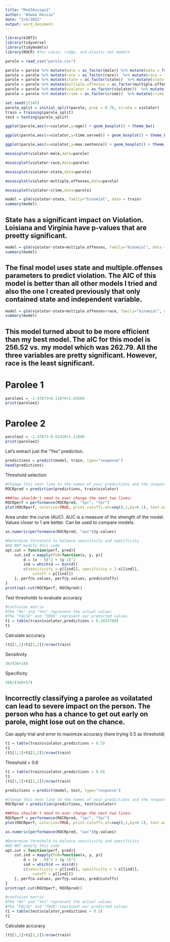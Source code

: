 ```yaml
---
title: "Mod3Assign2"
author: "Adwoa Kessie"
date: "2/6/2022"
output: word_document
---
```




```r
library(e1071)
library(tidyverse)
library(tidymodels)
library(ROCR) #for Lasso, ridge, and elastic net models 
```

```r
parole = read_csv("parole.csv")
```

```r

parole = parole %>% mutate(male = as_factor(male)) %>% mutate(male = fct_recode(male, "Female" = "0", "Male" = "1" ))
parole = parole %>% mutate(race = as_factor(race))  %>% mutate(race = fct_recode(race, "Others" = "2", "White" = "1" ))
parole = parole %>% mutate(state = as_factor(state))  %>% mutate(state = fct_recode(state, "Other" = "1", "Kentucky" = "2", "Louisiana" = "3", "Virginia" = "4"))
parole = parole %>% mutate(multiple.offenses = as_factor(multiple.offenses))  %>% mutate(multiple.offenses = fct_recode(multiple.offenses, "Other" = "0", "Mulitple" = "1" ))
parole = parole %>% mutate(violator = as_factor(violator))  %>% mutate(violator = fct_recode(violator, "No Violation" = "0", "Violation" = "1" ))
parole = parole %>% mutate(crime = as_factor(crime))  %>% mutate(crime = fct_recode(crime, "Larceny" = "2", "Drugs" = "3", "Other" = "1", "Driving" = "4" ))

```

```r
set.seed(12345)
parole_split = initial_split(parole, prop = 0.70, strata = violator)
train = training(parole_split)
test = testing(parole_split)
```


```r

ggplot(parole,aes(x=violator,y=age)) + geom_boxplot() + theme_bw()

```

```r

ggplot(parole,aes(x=violator,y=time.served)) + geom_boxplot() + theme_bw()

```

```r

ggplot(parole,aes(x=violator,y=max.sentence)) + geom_boxplot() + theme_bw()

```

```r
mosaicplot(violator~male,data=parole)
```

```r
mosaicplot(violator~race,data=parole)
```

```r
mosaicplot(violator~state,data=parole)
```

```r
mosaicplot(violator~multiple.offenses,data=parole)
```

```r
mosaicplot(violator~crime,data=parole)
```

```r
model = glm(violator~state, family="binomial", data = train)
summary(model)
```

## State has a significant impact on Violation. Loisiana and Virginia have p-values that are preetty significant.

```r
model = glm(violator~state+multiple.offenses, family="binomial", data = train)
summary(model)
```

## The final model uses state and multiple.offenses parameters to predict violation. The AIC of this model is better than all other models I tried and also the one I created previously that only contained state and independent variable.

```r
model = glm(violator~state+multiple.offenses+race, family="binomial", data = train)
summary(model)
```
## This model turned about to be more efficient than my best model. The aIC for this model is 256.52 vs. my model which was 262.79. All the three variables are pretty significant. However, race is the least significant.

# Parolee 1
```r
parolee1 = -2.47873+0.11876+1.65689
print(parolee1)
```

# Parolee 2
```r
parolee2 = -2.47873-0.01418+1.11646
print(parolee2)
```

Let's extract just the "Yes" prediction.  
```r
predictions = predict(model, train, type="response")
head(predictions)
```

Threshold selection  
```r
#Change this next line to the names of your predictions and the response variable in the training data frame
ROCRpred = prediction(predictions, train$violator) 

###You shouldn't need to ever change the next two lines:
ROCRperf = performance(ROCRpred, "tpr", "fpr")
plot(ROCRperf, colorize=TRUE, print.cutoffs.at=seq(0,1,by=0.1), text.adj=c(-0.2,1.7))
```
Area under the curve (AUC). AUC is a measure of the strength of the model. Values closer to 1 are better. Can be used to compare models.  
```r
as.numeric(performance(ROCRpred, "auc")@y.values)
```
```r
#Determine threshold to balance sensitivity and specificity
#DO NOT modify this code
opt.cut = function(perf, pred){
    cut.ind = mapply(FUN=function(x, y, p){
        d = (x - 0)^2 + (y-1)^2
        ind = which(d == min(d))
        c(sensitivity = y[[ind]], specificity = 1-x[[ind]], 
            cutoff = p[[ind]])
    }, perf@x.values, perf@y.values, pred@cutoffs)
}
print(opt.cut(ROCRperf, ROCRpred))
```

Test thresholds to evaluate accuracy  
```r
#confusion matrix
#The "No" and "Yes" represent the actual values
#The "FALSE" and "TRUE" represent our predicted values
t1 = table(train$violator,predictions > 0.2015788)
t1
```

Calculate accuracy  
```r
(t1[1,1]+t1[2,2])/nrow(train)
```
Sensitivity
```r
36/(36+18)
```

Specificity
```r
360/(360+57)
```
## Incorrectly classifying a parolee as voilatated can lead to severe impact on the person. The person who has a chance to get out early on parole, might lose out on the chance.

Can apply trial and error to maximize accuracy (here trying 0.5 as threshold)
```r
t1 = table(train$violator,predictions > 0.5)
t1
(t1[1,1]+t1[2,2])/nrow(train)
```

Threshold = 0.6  
```r
t1 = table(train$violator,predictions > 0.6)
t1
(t1[1,1]+t1[2,2])/nrow(train)
```

```r
predictions = predict(model, test, type="response")
```

```r
#Change this next line to the names of your predictions and the response variable in the training data frame
ROCRpred = prediction(predictions, test$violator) 

###You shouldn't need to ever change the next two lines:
ROCRperf = performance(ROCRpred, "tpr", "fpr")
plot(ROCRperf, colorize=TRUE, print.cutoffs.at=seq(0,1,by=0.1), text.adj=c(-0.2,1.7))
```

```r
as.numeric(performance(ROCRpred, "auc")@y.values)
```

```r
#Determine threshold to balance sensitivity and specificity
#DO NOT modify this code
opt.cut = function(perf, pred){
    cut.ind = mapply(FUN=function(x, y, p){
        d = (x - 0)^2 + (y-1)^2
        ind = which(d == min(d))
        c(sensitivity = y[[ind]], specificity = 1-x[[ind]], 
            cutoff = p[[ind]])
    }, perf@x.values, perf@y.values, pred@cutoffs)
}
print(opt.cut(ROCRperf, ROCRpred))
```

```r
#confusion matrix
#The "No" and "Yes" represent the actual values
#The "FALSE" and "TRUE" represent our predicted values
t1 = table(test$violator,predictions > 0.5)
t1
```

Calculate accuracy  
```r
(t1[1,1]+t1[2,2])/nrow(train)
```


